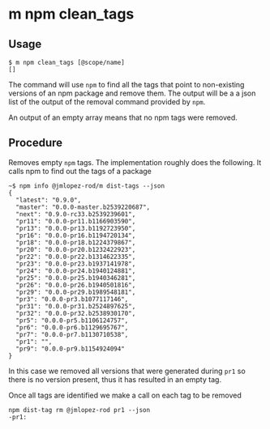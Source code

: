 # m npm clean_tags

## Usage

```shell
$ m npm clean_tags [@scope/name]
[]
```

The command will use `npm` to find all the tags that point to non-existing
versions of an npm package and remove them. The output will be a a json
list of the output of the removal command provided by `npm`.

An output of an empty array means that no npm tags were removed.

## Procedure

Removes empty `npm` tags. The implementation roughly does the following.
It calls npm to find out the tags of a package

```shell
~$ npm info @jmlopez-rod/m dist-tags --json
{
  "latest": "0.9.0",
  "master": "0.0.0-master.b2539220687",
  "next": "0.9.0-rc33.b2539239601",
  "pr11": "0.0.0-pr11.b1166903590",
  "pr13": "0.0.0-pr13.b1192723950",
  "pr16": "0.0.0-pr16.b1194720134",
  "pr18": "0.0.0-pr18.b1224379867",
  "pr20": "0.0.0-pr20.b1232422923",
  "pr22": "0.0.0-pr22.b1314622335",
  "pr23": "0.0.0-pr23.b1937141978",
  "pr24": "0.0.0-pr24.b1940124881",
  "pr25": "0.0.0-pr25.b1940346281",
  "pr26": "0.0.0-pr26.b1940501816",
  "pr29": "0.0.0-pr29.b1989548181",
  "pr3": "0.0.0-pr3.b1077117146",
  "pr31": "0.0.0-pr31.b2524897625",
  "pr32": "0.0.0-pr32.b2538930170",
  "pr5": "0.0.0-pr5.b1106124757",
  "pr6": "0.0.0-pr6.b1129695767",
  "pr7": "0.0.0-pr7.b1130710538",
  "pr1": "",
  "pr9": "0.0.0-pr9.b1154924094"
}
```

In this case we removed all versions that were generated during `pr1` so there
is no version present, thus it has resulted in an empty tag.

Once all tags are identified we make a call on each tag to be removed

```shell
npm dist-tag rm @jmlopez-rod pr1 --json
-pr1:
```
